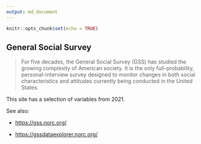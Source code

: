 ```yaml
---
output: md_document
---
```


```r
knitr::opts_chunk$set(echo = TRUE)
```

## General Social Survey

> For five decades, the General Social Survey (GSS) has studied the growing complexity of American society. It is the only full-probability, personal-interview survey designed to monitor changes in both social characteristics and attitudes currently being conducted in the United States.

This site has a selection of variables from 2021.

See also:

-   <https://gss.norc.org/>

-   <https://gssdataexplorer.norc.org/>
